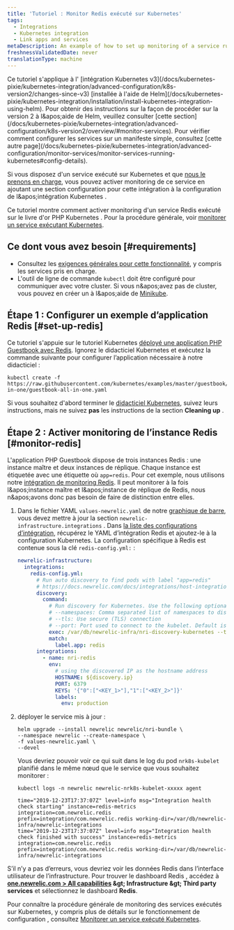 ```yaml
---
title: 'Tutoriel : Monitor Redis exécuté sur Kubernetes'
tags:
  - Integrations
  - Kubernetes integration
  - Link apps and services
metaDescription: An example of how to set up monitoring of a service running on Kubernetes.
freshnessValidatedDate: never
translationType: machine
---
```


<Callout variant="tip">
  Ce tutoriel s'applique à l' [intégration Kubernetes v3](/docs/kubernetes-pixie/kubernetes-integration/advanced-configuration/k8s-version2/changes-since-v3) [installée à l'aide de Helm](/docs/kubernetes-pixie/kubernetes-integration/installation/install-kubernetes-integration-using-helm). Pour obtenir des instructions sur la façon de procéder sur la version 2 à l&amp;apos;aide de Helm, veuillez consulter [cette section](/docs/kubernetes-pixie/kubernetes-integration/advanced-configuration/k8s-version2/overview/#monitor-services). Pour vérifier comment configurer les services sur un manifeste simple, consultez [cette autre page](/docs/kubernetes-pixie/kubernetes-integration/advanced-configuration/monitor-services/monitor-services-running-kubernetes#config-details).
</Callout>

Si vous disposez d'un service exécuté sur Kubernetes et que [nous le prenons en charge](/docs/monitor-service-running-kubernetes#integration-configs), vous pouvez activer monitoring de ce service en ajoutant une section configuration pour cette intégration à la configuration de l&amp;apos;intégration Kubernetes .

Ce tutoriel montre comment activer monitoring d'un service Redis exécuté sur le livre d'or PHP Kubernetes . Pour la procédure générale, voir [monitorer un service exécutant Kubernetes](/docs/monitor-service-running-kubernetes).

## Ce dont vous avez besoin [#requirements]

* Consultez les [exigences générales pour cette fonctionnalité](/docs/monitor-service-running-kubernetes#requirements), y compris les services pris en charge.
* L'outil de ligne de commande `kubectl` doit être configuré pour communiquer avec votre cluster. Si vous n&amp;apos;avez pas de cluster, vous pouvez en créer un à l&amp;apos;aide de [Minikube](https://kubernetes.io/docs/setup/minikube).

## Étape 1 : Configurer un exemple d’application Redis [#set-up-redis]

Ce tutoriel s'appuie sur le tutoriel Kubernetes [déployé une application PHP Guestbook avec Redis](https://kubernetes.io/docs/tutorials/stateless-application/guestbook/). Ignorez le didacticiel Kubernetes et exécutez la commande suivante pour configurer l’application nécessaire à notre didacticiel :

```shell
kubectl create -f https://raw.githubusercontent.com/kubernetes/examples/master/guestbook/all-in-one/guestbook-all-in-one.yaml
```

Si vous souhaitez d'abord terminer le [didacticiel Kubernetes](https://kubernetes.io/docs/tutorials/stateless-application/guestbook/), suivez leurs instructions, mais ne suivez **pas** les instructions de la section <DNT>**Cleaning up**</DNT> .

## Étape 2 : Activer monitoring de l’instance Redis [#monitor-redis]

L'application PHP Guestbook dispose de trois instances Redis : une instance maître et deux instances de réplique. Chaque instance est étiquetée avec une étiquette où `app=redis`. Pour cet exemple, nous utilisons notre [intégration de monitoring Redis](/docs/integrations/host-integrations/host-integrations-list/redis-monitoring-integration). Il peut monitorer à la fois l&amp;apos;instance maître et l&amp;apos;instance de réplique de Redis, nous n&amp;apos;avons donc pas besoin de faire de distinction entre elles.

1. Dans le fichier YAML `values-newrelic.yaml` de notre [graphique de barre,](/docs/kubernetes-pixie/kubernetes-integration/installation/install-kubernetes-integration-using-helm) vous devez mettre à jour la section `newrelic-infrastructure.integrations` . Dans [la liste des configurations d’intégration](/docs/monitor-service-running-kubernetes#integration-configs), récupérez le YAML d’intégration Redis et ajoutez-le à la configuration Kubernetes. La configuration spécifique à Redis est contenue sous la clé `redis-config.yml:` :

   ```yaml
   newrelic-infrastructure:
     integrations:
       redis-config.yml:
         # Run auto discovery to find pods with label "app=redis"
         # https://docs.newrelic.com/docs/integrations/host-integrations/installation/container-auto-discovery
         discovery:
           command:
             # Run discovery for Kubernetes. Use the following optional arguments:
             # --namespaces: Comma separated list of namespaces to discover pods on
             # --tls: Use secure (TLS) connection
             # --port: Port used to connect to the kubelet. Default is 10255
             exec: /var/db/newrelic-infra/nri-discovery-kubernetes --tls --port 10250
             match:
               label.app: redis
         integrations:
           - name: nri-redis
             env:
               # using the discovered IP as the hostname address
               HOSTNAME: ${discovery.ip}
               PORT: 6379
               KEYS: '{"0":["<KEY_1>"],"1":["<KEY_2>"]}'
               labels:
                 env: production
   ```

2. déployer le service mis à jour :

   ```shell
   helm upgrade --install newrelic newrelic/nri-bundle \
   --namespace newrelic --create-namespace \
   -f values-newrelic.yaml \
   --devel
   ```

   Vous devriez pouvoir voir ce qui suit dans le log du pod `nrk8s-kubelet` planifié dans le même nœud que le service que vous souhaitez monitorer :

   ```shell
   kubectl logs -n newrelic newrelic-nrk8s-kubelet-xxxxx agent
   ```

   ```
   time="2019-12-23T17:37:07Z" level=info msg="Integration health check starting" instance=redis-metrics integration=com.newrelic.redis prefix=integration/com.newrelic.redis working-dir=/var/db/newrelic-infra/newrelic-integrations
   time="2019-12-23T17:37:07Z" level=info msg="Integration health check finished with success" instance=redis-metrics integration=com.newrelic.redis prefix=integration/com.newrelic.redis working-dir=/var/db/newrelic-infra/newrelic-integrations
   ```

S’il n’y a pas d’erreurs, vous devriez voir les données Redis dans l’interface utilisateur de l’infrastructure. Pour trouver le dashboard Redis , accédez à <DNT>**[one.newrelic.com &gt; All capabilities](https://one.newrelic.com/all-capabilities) &amp;gt; Infrastructure &amp;gt; Third party services**</DNT> et sélectionnez le dashboard <DNT>**Redis**</DNT>.

Pour connaître la procédure générale de monitoring des services exécutés sur Kubernetes, y compris plus de détails sur le fonctionnement de configuration , consultez [Monitorer un service exécuté Kubernetes](/docs/monitor-service-running-kubernetes).
